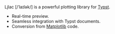 Ljlac [/ˈlaɪlək/] is a powerful plotting library for [Typst](https://typst.app). 

- Real-time preview. 
- Seamless integration with Typst documents. 
- Conversion from [Matplotlib](https://matplotlib.org/) code. 
